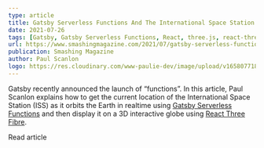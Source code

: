 ```yaml
---
type: article
title: Gatsby Serverless Functions And The International Space Station
date: 2021-07-26
tags: [Gatsby, Gatsby Serverless Functions, React, three.js, react-three-fiber]
url: https://www.smashingmagazine.com/2021/07/gatsby-serverless-functions-international-space-station/
publication: Smashing Magazine
author: Paul Scanlon
logo: https://res.cloudinary.com/www-paulie-dev/image/upload/v1658077182/paulie.dev/Logos/smashing-magazine-logo_rhvh4j.png
---
```


Gatsby recently announced the launch of “functions”. In this article, Paul Scanlon explains how to get the current
location of the International Space Station (ISS) as it orbits the Earth in realtime using
[Gatsby Serverless Functions](https://www.gatsbyjs.com/docs/reference/functions/) and then display it on a 3D
interactive globe using [React Three Fibre](https://github.com/pmndrs/react-three-fiber).

<Cta href='https://www.smashingmagazine.com/2021/07/gatsby-serverless-functions-international-space-station/'>
  Read article
</Cta>
